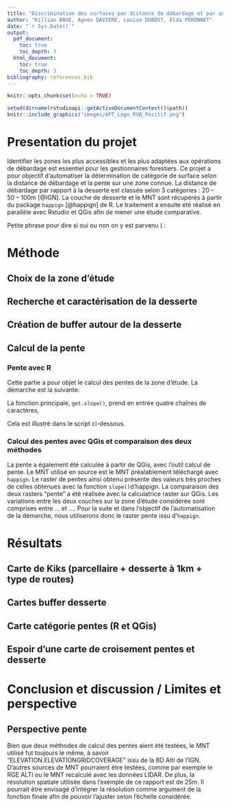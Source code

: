 ```yaml
---
title: "Discrimination des surfaces par distance de débardage et par analyse de pentes"
author: "Killian BAUE, Agnès DAVIERE, Louise DUBOST, Elda PERONNET"
date: "`r Sys.Date()`"
output:
  pdf_document:
    toc: true 
    toc_depth: 3
  html_document:
    toc: true 
    toc_depth: 3
bibliography: references.bib
---
```


```r
knitr::opts_chunk$set(echo = TRUE)
```


```r
setwd(dirname(rstudioapi::getActiveDocumentContext()$path))
knitr::include_graphics("images/APT_Logo_RVB_Positif.png")
```

# Presentation du projet

Identifier les zones les plus accessibles et les plus adaptées aux 
opérations de débardage est essentiel pour les gestionnaires forestiers.
Ce projet a pour objectif d’automatiser la détermination de catégorie de 
surface selon la distance de débardage et la pente sur une zone connue. La 
distance de débardage par rapport à la desserte est classée selon 3 
catégories : 20 – 50 – 100m [@IGN]. La couche de desserte et le
MNT sont récupérés à partir du package `happign` [@happign] de R. Le 
traitement a ensuite été réalisé en parallèle avec Rstudio et QGis afin de 
mener une étude comparative. 

Petite phrase pour dire si oui ou non on y est parvenu ( :

# Méthode
## Choix de la zone d'étude
## Recherche et caractérisation de la desserte
## Création de buffer autour de la desserte
## Calcul de la pente

### Pente avec R

Cette partie a pour objet le calcul des pentes de la zone d'étude. 
La démarche est la suivante:

La fonction principale, `get.slope()`, prend en entrée quatre chaînes de caractères, 

Cela est illustré dans le script ci-dessous.


### Calcul des pentes avec QGis et comparaison des deux méthodes

La pente a également été calculée à partir de QGis, avec l'outil calcul de pente. Le MNT utilisé en source est le MNT préalablement téléchargé avec `happign`. Le raster de pentes ainsi obtenu présente des valeurs très proches de celles obtenues avec la fonction `slope()`d'happign. La comparaison des deux rasters "pente" a été réalisée avec la calculatrice raster sur QGis. Les variations entre les deux couches sur la zone d'étude considérée sont comprises entre ... et .... Pour la suite et dans l'objectif de l'automatisation de la démarche, nous utiliserons donc le raster pente issu d'`happign`.

# Résultats

## Carte de Kiks (parcellaire + desserte à 1km + type de routes)

## Cartes buffer desserte

## Carte catégorie pentes (R et QGis)

## Espoir d'une carte de croisement pentes et desserte

# Conclusion et discussion / Limites et perspective

## Perspective pente

Bien que deux méthodes de calcul des pentes aient été testées, le MNT utilisé fut toujours le même, à savoir "ELEVATION.ELEVATIONGRIDCOVERAGE" issu de la BD Alti de l'IGN. D'autres sources de MNT pourraient être testées, comme par exemple le RGE ALTI ou le MNT recalculé avec les données LIDAR.
De plus, la résolution spatiale utilisée dans l'exemple de ce rapport est de 25m. Il pourrait être envisagé d'intégrer la résolution comme argument de la fonction finale afin de pouvoir l'ajuster selon l'échelle considérée. 

